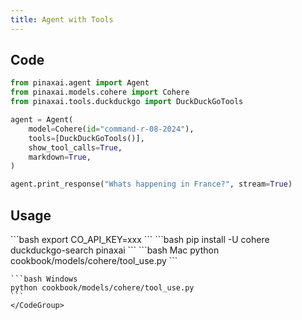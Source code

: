 ```yaml
---
title: Agent with Tools
---
```


## Code

```python cookbook/models/cohere/tool_use.py
from pinaxai.agent import Agent
from pinaxai.models.cohere import Cohere
from pinaxai.tools.duckduckgo import DuckDuckGoTools

agent = Agent(
    model=Cohere(id="command-r-08-2024"),
    tools=[DuckDuckGoTools()],
    show_tool_calls=True,
    markdown=True,
)

agent.print_response("Whats happening in France?", stream=True)
```

## Usage

<Steps>
  <Snippet file="create-venv-step.mdx" />

  <Step title="Set your API key">
    ```bash
    export CO_API_KEY=xxx
    ```
  </Step>

  <Step title="Install libraries">
    ```bash
    pip install -U cohere duckduckgo-search pinaxai
    ```
  </Step>

  <Step title="Run Agent">
    <CodeGroup>
    ```bash Mac
    python cookbook/models/cohere/tool_use.py
    ```

    ```bash Windows
    python cookbook/models/cohere/tool_use.py
    ```
    </CodeGroup>
  </Step>
</Steps>